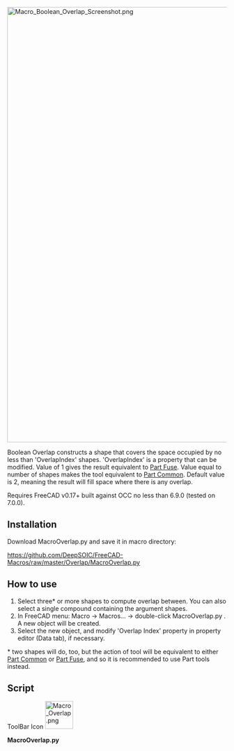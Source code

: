 <languages/>
<translate>

<!--T:1-->
{{Macro
|Name=Boolean Overlap
|Icon=Macro_Overlap.png
|Description=Boolean tool in between [[Part_Fuse|Part Fuse]] and [[Part_Common|Part Common]]. Parametric.
|Author=DeepSOIC
|Version=0.2
|Date=2018-08-31
|FCVersion=All
|Download=[https://wiki.freecad.org/images/a/ac/Macro_Overlap.png ToolBar Icon]
}}

</translate>
[[File:Macro_Boolean_Overlap_Screenshot.png|1000px]]
<translate>

<!--T:2-->
Boolean Overlap constructs a shape that covers the space occupied by no less than 'OverlapIndex' shapes. 'OverlapIndex' is a property that can be modified. Value of 1 gives the result equivalent to [[Part_Fuse|Part Fuse]]. Value equal to number of shapes makes the tool equivalent to [[Part_Common|Part Common]]. Default value is 2, meaning the result will fill space where there is any overlap.

<!--T:3-->
Requires FreeCAD v0.17+ built against OCC no less than 6.9.0 (tested on 7.0.0).

==Installation== <!--T:8-->

<!--T:4-->
Download MacroOverlap.py and save it in macro directory:

</translate>
https://github.com/DeepSOIC/FreeCAD-Macros/raw/master/Overlap/MacroOverlap.py
<translate>

==How to use== <!--T:9-->

<!--T:5-->
# Select three* or more shapes to compute overlap between. You can also select a single compound containing the argument shapes.
# In FreeCAD menu: Macro → Macros... → double-click MacroOverlap.py . A new object will be created.
# Select the new object, and modify 'Overlap Index' property in property editor (Data tab), if necessary.

<!--T:6-->
<nowiki>*</nowiki> two shapes will do, too, but the action of tool will be equivalent to either [[Part_Common|Part Common]] or [[Part_Fuse|Part Fuse]], and so it is recommended to use Part tools instead.

==Script== <!--T:7-->

<!--T:10-->
ToolBar Icon [[Image:Macro_Overlap.png|64px]]

</translate>
'''MacroOverlap.py'''

{{MacroCode|code=
#***************************************************************************
#*                                                                         *
#*   Copyright (c) 2016 - Victor Titov (DeepSOIC)                          *
#*                                               <vv.titov@gmail.com>      *  
#*                                                                         *
#*   This program is free software; you can redistribute it and/or modify  *
#*   it under the terms of the GNU Lesser General Public License (LGPL)    *
#*   as published by the Free Software Foundation; either version 2 of     *
#*   the License, or (at your option) any later version.                   *
#*   for detail see the LICENCE text file.                                 *
#*                                                                         *
#*   This program is distributed in the hope that it will be useful,       *
#*   but WITHOUT ANY WARRANTY; without even the implied warranty of        *
#*   MERCHANTABILITY or FITNESS FOR A PARTICULAR PURPOSE.  See the         *
#*   GNU Library General Public License for more details.                  *
#*                                                                         *
#*   You should have received a copy of the GNU Library General Public     *
#*   License along with this program; if not, write to the Free Software   *
#*   Foundation, Inc., 59 Temple Place, Suite 330, Boston, MA  02111-1307  *
#*   USA                                                                   *
#*                                                                         *
#***************************************************************************

__Title__ = "Macro Overlap"
__Author__ = "DeepSOIC"
__Version__ = "0.2"
__Date__    = "31/08/2018"

__Comment__ = "Extension of Part Common boolean operation"
__Web__ = "https://forum.freecad.org/viewtopic.php?f=8&t=17755"
__Wiki__ = "https://wiki.freecad.org/index.php?title=Macro_Boolean_Overlap"
__Status__ = "experimental"
__Requires__ = "freecad 0.17.8053 with OCC 6.9.0+"
__Communication__ = "https://wiki.freecad.org/index.php?title=User:DeepSOIC" 
__Help__ = '''
Macro Overlap.
Requires FreeCAD v0.17.8053+ and OCC 6.9.0+

Instructions:
Select three or more shapes to compute Overlap between. A single compound will do, too.
Then, run this macro. Parametric Overlap object is created.
'''

if __name__ == "__main__": #being run as a macro
    import MacroOverlap
    MacroOverlap.run()

import FreeCAD as App
if App.GuiUp:
    import FreeCADGui as Gui
import Part

def makeOverlapFeature():
    '''makeOverlapFeature(): makes a Overlap parametric feature object. Returns the new object.'''
    selfobj = App.ActiveDocument.addObject("Part::FeaturePython","Overlap")
    Overlap(selfobj)
    ViewProviderOverlap(selfobj.ViewObject)
    return selfobj

class Overlap:
    "The Overlap feature object"
    def __init__(self,selfobj):
        selfobj.addProperty("App::PropertyLinkList","Objects","Overlap","Input shape")
        selfobj.addProperty("App::PropertyInteger", "OverlapIndex", "Overlap", "minimum overlap order to output")
        selfobj.OverlapIndex = 2
        selfobj.Proxy = self

    def execute(self,selfobj):
        import BOPTools
        import BOPTools.Utils as Utils
        from BOPTools.GeneralFuseResult import GeneralFuseResult
        
        list_of_shapes = [obj.Shape for obj in selfobj.Objects]
        if len(list_of_shapes) == 1 and list_of_shapes[0].ShapeType == "Compound":
            list_of_shapes = list_of_shapes[0].childShapes()

        list_of_shapes = Utils.upgradeToAggregateIfNeeded(list_of_shapes)
        pieces, map = list_of_shapes[0].generalFuse(list_of_shapes[1:])
        gr = GeneralFuseResult(list_of_shapes, (pieces,map))
        gr.explodeCompounds()
        gr.splitAggregates()
        pieces_to_keep = []
        for piece in gr.pieces:
            if len(gr.sourcesOfPiece(piece)) >= selfobj.OverlapIndex:
                pieces_to_keep.append(piece)
        selfobj.Shape = BOPTools.ShapeMerge.mergeShapes(pieces_to_keep)

class ViewProviderOverlap:
    def __init__(self,vobj):
        vobj.Proxy = self
       
    def getIcon(self):
        return ":/icons/Part_Overlap.svg"

    def attach(self, vobj):
        self.ViewObject = vobj
        self.Object = vobj.Object
  
    def setEdit(self,vobj,mode):
        return False
    
    def unsetEdit(self,vobj,mode):
        return

    def __getstate__(self):
        return None

    def __setstate__(self,state):
        return None

    def claimChildren(self):
        return self.Object.Objects
        
    def onDelete(self, feature, subelements): # subelements is a tuple of strings
        try:
            for f in self.Object.Objects:
                f.ViewObject.show()
        except Exception as err:
            App.Console.PrintError("Error in onDelete: " + err.message)
        return True

class CommandMacroOverlap:
    "Command to create Overlap feature"
    def GetResources(self):
        return {'Pixmap'  : ":/icons/Part_Overlap.svg",
                'MenuText': "Overlap",
                'Accel': "",
                'ToolTip': "Macro_Overlap: boolean overlap. Collects space filled by at least 2 shapes."}

    def Activated(self):
        run()
    def IsActive(self):
        if App.ActiveDocument:
            return True
        else:
            return False

if App.GuiUp and __name__ != "__main__":
    Gui.addCommand("Macro_Overlap", CommandMacroOverlap())

def run():
    sel = Gui.Selection.getSelectionEx()
    try:
        if len(sel) < 1:
            raise Exception("Select two shapes to compute Overlap between, first! Then run this macro.")
        try:
            App.ActiveDocument.openTransaction("Macro Overlap")
            selfobj = makeOverlapFeature()
            selfobj.Objects = [it.Object for it in sel]
            for f in selfobj.Objects:
                f.ViewObject.hide()
            
            selfobj.Proxy.execute(selfobj)
        finally:
            App.ActiveDocument.commitTransaction()
    except Exception as err:
        from PySide import QtGui
        mb = QtGui.QMessageBox()
        mb.setIcon(mb.Icon.Warning)
        mb.setText(err.message)
        mb.setWindowTitle("Macro Overlap")
        mb.exec_()
}}
